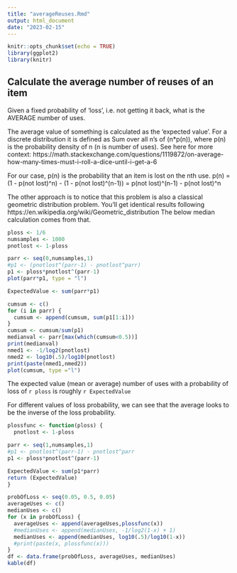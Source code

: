 ```yaml
---
title: "averageReuses.Rmd"
output: html_document
date: "2023-02-15"
---
```


```r
knitr::opts_chunk$set(echo = TRUE)
library(ggplot2)
library(knitr)
```

## Calculate the average number of reuses of an item

Given a fixed probability of 'loss', i.e. not getting it back, what is the AVERAGE number of uses.

The average value of something is calculated as the 'expected value'. For a discrete distribution it is defined as Sum over all n's of (n*p(n)), where p(n) is the probability density of n (n is number of uses).  See here for more context: https://math.stackexchange.com/questions/1119872/on-average-how-many-times-must-i-roll-a-dice-until-i-get-a-6

For our case, p(n) is the probability that an item is lost on the nth use.
p(n) = (1 - p(not lost)^n) - (1 - p(not lost)^(n-1)) = p(not lost)^(n-1) - p(not lost)^n

The other approach is to notice that this problem is also a classical geometric distribution problem.  You'll get identical results following https://en.wikipedia.org/wiki/Geometric_distribution
The below median calculation comes from that.

```r
ploss <- 1/6
numsamples <- 1000
pnotlost <- 1-ploss

parr <- seq(0,numsamples,1)
#p1 <- (pnotlost^(parr-1) - pnotlost^parr)
p1 <- ploss*pnotlost^(parr-1)
plot(parr*p1, type = "l")

ExpectedValue <- sum(parr*p1)

cumsum <- c()
for (i in parr) {
  cumsum <- append(cumsum, sum(p1[1:i]))
}
cumsum <- cumsum/sum(p1)
medianval <- parr[max(which(cumsum<0.5))]
print(medianval)
nmed1 <- -1/log2(pnotlost) 
nmed2 <- log10(.5)/log10(pnotlost)
print(paste(nmed1,nmed2))
plot(cumsum, type ="l")
```

The expected value (mean or average) number of uses with a probability of loss of `r ploss` is roughly `r ExpectedValue`

For different values of loss probability, we can see that the average looks to be the inverse of the loss probability.
```r
plossfunc <- function(ploss) {
  pnotlost <- 1-ploss

parr <- seq(1,numsamples,1)
#p1 <- pnotlost^(parr-1) - pnotlost^parr
p1 <- ploss*pnotlost^(parr-1)

ExpectedValue <- sum(p1*parr)
return (ExpectedValue)
}

probOfLoss <- seq(0.05, 0.5, 0.05)
averageUses <- c()
medianUses <- c()
for (x in probOfLoss) {
  averageUses <- append(averageUses,plossfunc(x))
  #medianUses <- append(medianUses, -1/log2(1-x) + 1)
  medianUses <- append(medianUses, log10(.5)/log10(1-x))
  #print(paste(x, plossfunc(x)))
}
df <- data.frame(probOfLoss, averageUses, medianUses)
kable(df)
```

